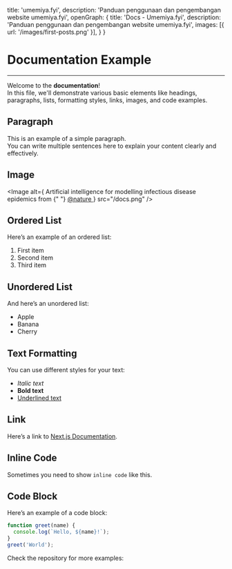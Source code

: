 
  title: 'umemiya.fyi',
  description: 'Panduan penggunaan dan pengembangan website umemiya.fyi',
  openGraph: {
    title: 'Docs - Umemiya.fyi',
    description: 'Panduan penggunaan dan pengembangan website umemiya.fyi',
    images: [{ url: '/images/first-posts.png' }],
  }
}

# Documentation Example

---

Welcome to the **documentation**!  
In this file, we'll demonstrate various basic elements like headings, paragraphs, lists, formatting styles, links, images, and code examples.


## Paragraph

This is an example of a simple paragraph.  
You can write multiple sentences here to explain your content clearly and effectively.


## Image

<Image alt={
  <span>
    Artificial intelligence for modelling infectious disease epidemics from {" "}
    <a
      href="https://www.nature.com/articles/s41586-024-08564-w"
      target="_blank"
    >
      @nature
    </a>
  </span>
} src="/docs.png" />


## Ordered List

Here’s an example of an ordered list:

1. First item
2. Second item
3. Third item


## Unordered List

And here’s an unordered list:

- Apple
- Banana
- Cherry


## Text Formatting

You can use different styles for your text:

- *Italic text*  
- **Bold text**  
- <u>Underlined text</u>


## Link

Here’s a link to [Next.js Documentation](https://nextjs.org/docs).


## Inline Code

Sometimes you need to show `inline code` like this.


## Code Block

Here’s an example of a code block:

```javascript
function greet(name) {
  console.log(`Hello, ${name}!`);
}
greet('World');
```

Check the repository for more examples:

<CopyRight/>
